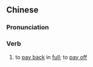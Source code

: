 {{also|还清}}
==Chinese==
{{zh-forms|s=还清}}

===Pronunciation===
{{zh-pron
|m=huánqīng
|cat=v
}}

===Verb===
{{zh-verb}}

# to [[pay back]] in [[full]]; to [[pay off]]